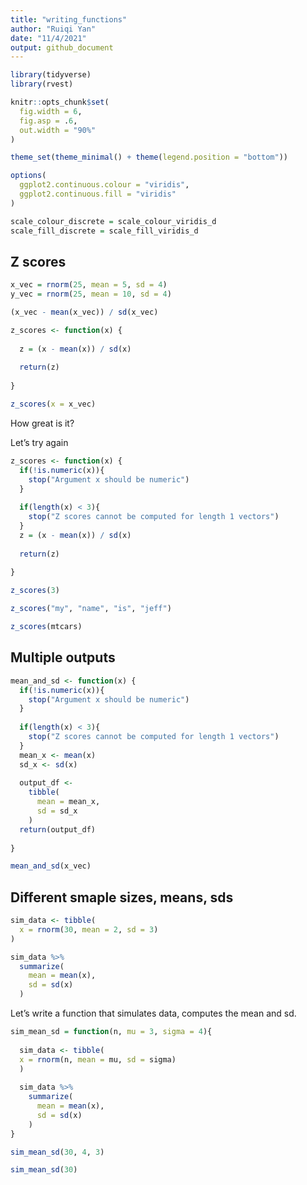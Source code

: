 ```yaml
---
title: "writing_functions"
author: "Ruiqi Yan"
date: "11/4/2021"
output: github_document
---
```


```r
library(tidyverse)
library(rvest)

knitr::opts_chunk$set(
  fig.width = 6,
  fig.asp = .6,
  out.width = "90%"
)

theme_set(theme_minimal() + theme(legend.position = "bottom"))

options(
  ggplot2.continuous.colour = "viridis",
  ggplot2.continuous.fill = "viridis"
)

scale_colour_discrete = scale_colour_viridis_d
scale_fill_discrete = scale_fill_viridis_d
```

## Z scores


```r
x_vec = rnorm(25, mean = 5, sd = 4)
y_vec = rnorm(25, mean = 10, sd = 4)

(x_vec - mean(x_vec)) / sd(x_vec)

z_scores <- function(x) {
  
  z = (x - mean(x)) / sd(x)
  
  return(z)
  
}

z_scores(x = x_vec)
```

How great is it?

Let's try again

```r
z_scores <- function(x) {
  if(!is.numeric(x)){
    stop("Argument x should be numeric")
  }
  
  if(length(x) < 3){
    stop("Z scores cannot be computed for length 1 vectors")
  }
  z = (x - mean(x)) / sd(x)
  
  return(z)
  
}
```


```r
z_scores(3)

z_scores("my", "name", "is", "jeff")

z_scores(mtcars)
```


## Multiple outputs

```r
mean_and_sd <- function(x) {
  if(!is.numeric(x)){
    stop("Argument x should be numeric")
  }
  
  if(length(x) < 3){
    stop("Z scores cannot be computed for length 1 vectors")
  }
  mean_x <- mean(x)
  sd_x <- sd(x)
  
  output_df <- 
    tibble(
      mean = mean_x,
      sd = sd_x
    )
  return(output_df)
  
}

mean_and_sd(x_vec)
```


## Different smaple sizes, means, sds


```r
sim_data <- tibble(
  x = rnorm(30, mean = 2, sd = 3)
)

sim_data %>% 
  summarize(
    mean = mean(x),
    sd = sd(x)
  )


```

Let's write a function that simulates data, computes the mean and sd.

```r
sim_mean_sd = function(n, mu = 3, sigma = 4){
  
  sim_data <- tibble(
  x = rnorm(n, mean = mu, sd = sigma)
  )
  
  sim_data %>% 
    summarize(
      mean = mean(x),
      sd = sd(x)
    )
}

sim_mean_sd(30, 4, 3)

sim_mean_sd(30)
```

